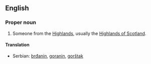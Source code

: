 ==English==
{{wikipedia}}
===Proper noun===
{{en-proper noun|s}}

# Someone from the [[Highlands]], usually the [[w:Scottish Highlands|Highlands of Scotland]].

====Translation====
{{trans-top}}
{{trans-mid}}
*Serbian: [[brđanin]], [[goranin]], [[gorštak]]
{{trans-bottom}}
